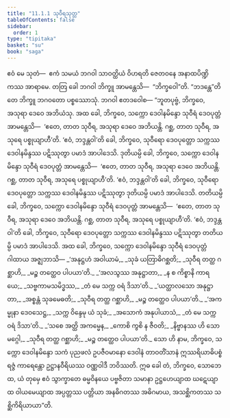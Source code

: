 ```yaml
---
title: "11.1.1 သုဝီရသုတ္တ"
tableOfContents: false
sidebar:
  order: 1
type: "tipitaka"
basket: "su"
book: "saga"
---
```



<DynamicBreadcrumb />

<Division number="247" book="saga">

<Paragraph number="1529" book="saga">
ဧဝံ မေ သုတံ—  ဧကံ သမယံ ဘဂဝါ သာဝတ္ထိယံ ဝိဟရတိ ဇေတဝနေ အနာထပိဏ္ဍိကဿ အာရာမေ. တတြ ခေါ ဘဂဝါ ဘိက္ခူ အာမန္တေသိ—  “ဘိက္ခဝေါ”တိ. “ဘဒန္တေ”တိ တေ ဘိက္ခူ ဘဂဝတော ပစ္စဿောသုံ. ဘဂဝါ ဧတဒဝေါစ—
</Paragraph>

<Paragraph number="1530" book="saga">
“ဘူတပုဗ္ဗံ, ဘိက္ခဝေ, အသုရာ ဒေဝေ အဘိယံသု. အထ ခေါ, ဘိက္ခဝေ, သက္ကော ဒေဝါနမိန္ဒော သုဝီရံ ဒေဝပုတ္တံ အာမန္တေသိ—  ‘ဧတေ, တာတ သုဝီရ, အသုရာ ဒေဝေ အဘိယန္တိ. ဂစ္ဆ, တာတ သုဝီရ, အသုရေ ပစ္စုယျာဟီ’တိ. ‘ဧဝံ, ဘဒ္ဒန္တဝါ’တိ ခေါ, ဘိက္ခဝေ, သုဝီရော ဒေဝပုတ္တော သက္ကဿ ဒေဝါနမိန္ဒဿ ပဋိဿုတွာ ပမာဒံ အာပါဒေသိ. ဒုတိယမ္ပိ ခေါ, ဘိက္ခဝေ, သက္ကော ဒေဝါနမိန္ဒော သုဝီရံ ဒေဝပုတ္တံ အာမန္တေသိ—  ‘ဧတေ, တာတ သုဝီရ, အသုရာ ဒေဝေ အဘိယန္တိ. ဂစ္ဆ, တာတ သုဝီရ, အသုရေ ပစ္စုယျာဟီ’တိ. ‘ဧဝံ, ဘဒ္ဒန္တဝါ’တိ ခေါ, ဘိက္ခဝေ, သုဝီရော ဒေဝပုတ္တော သက္ကဿ ဒေဝါနမိန္ဒဿ ပဋိဿုတွာ ဒုတိယမ္ပိ ပမာဒံ အာပါဒေသိ. တတိယမ္ပိ ခေါ, ဘိက္ခဝေ, သက္ကော ဒေဝါနမိန္ဒော သုဝီရံ ဒေဝပုတ္တံ အာမန္တေသိ—  ‘ဧတေ, တာတ သုဝီရ, အသုရာ ဒေဝေ အဘိယန္တိ. ဂစ္ဆ, တာတ သုဝီရ, အသုရေ ပစ္စုယျာဟီ’တိ. ‘ဧဝံ, ဘဒ္ဒန္တဝါ’တိ ခေါ, ဘိက္ခဝေ, သုဝီရော ဒေဝပုတ္တော သက္ကဿ ဒေဝါနမိန္ဒဿ ပဋိဿုတွာ တတိယမ္ပိ ပမာဒံ အာပါဒေသိ. အထ ခေါ, ဘိက္ခဝေ, သက္ကော ဒေဝါနမိန္ဒော သုဝီရံ ဒေဝပုတ္တံ ဂါထာယ အဇ္ဈဘာသိ—
</Paragraph>

<Paragraph number="1531" type="verses" book="saga">
_‘အနုဋ္ဌဟံ အဝါယာမံ,_  
_သုခံ ယတြာဓိဂစ္ဆတိ;_  
_သုဝီရ တတ္ထ ဂစ္ဆာဟိ,_  
_မဉ္စ တတ္ထေဝ ပါပယာ’တိ._  

</Paragraph>

<Paragraph number="1532" type="verses" book="saga">
_‘အလသွဿ အနုဋ္ဌာတာ,_  
_န စ ကိစ္စာနိ ကာရယေ;_  
_သဗ္ဗကာမသမိဒ္ဓဿ,_  
_တံ မေ သက္က ဝရံ ဒိသာ’တိ._  

</Paragraph>

<Paragraph number="1533" type="verses" book="saga">
_‘ယတ္ထာလသော အနုဋ္ဌာတာ,_  
_အစ္စန္တံ သုခမေဓတိ;_  
_သုဝီရ တတ္ထ ဂစ္ဆာဟိ,_  
_မဉ္စ တတ္ထေဝ ပါပယာ’တိ._  

</Paragraph>

<Paragraph number="1534" type="verses" book="saga">
_‘အကမ္မုနာ ဒေဝသေဋ္ဌ,_  
_သက္က ဝိန္ဒေမု ယံ သုခံ;_  
_အသောကံ အနုပါယာသံ,_  
_တံ မေ သက္က ဝရံ ဒိသာ’တိ._  

</Paragraph>

<Paragraph number="1535" type="verses" book="saga">
_‘သစေ အတ္ထိ အကမ္မေန,_  
_ကောစိ ကွစိ န ဇီဝတိ;_  
_နိဗ္ဗာနဿ ဟိ သော မဂ္ဂေါ,_  
_သုဝီရ တတ္ထ ဂစ္ဆာဟိ;_  
_မဉ္စ တတ္ထေဝ ပါပယာ’တိ._  

</Paragraph>

<Paragraph number="1536" book="saga">
သော ဟိ နာမ, ဘိက္ခဝေ, သက္ကော ဒေဝါနမိန္ဒော သကံ ပုညဖလံ ဥပဇီဝမာနော ဒေဝါနံ တာဝတိံသာနံ ဣဿရိယာဓိပစ္စံ ရဇ္ဇံ ကာရေန္တော ဥဋ္ဌာနဝီရိယဿ ဝဏ္ဏဝါဒီ ဘဝိဿတိ. ဣဓ ခေါ တံ, ဘိက္ခဝေ, သောဘေထ, ယံ တုမှေ ဧဝံ သွာက္ခာတေ ဓမ္မဝိနယေ ပဗ္ဗဇိတာ သမာနာ ဥဋ္ဌဟေယျာထ ဃဋေယျာထ ဝါယမေယျာထ အပ္ပတ္တဿ ပတ္တိယာ အနဓိဂတဿ အဓိဂမာယ, အသစ္ဆိကတဿ သစ္ဆိကိရိယာယာ”တိ.
</Paragraph>
</Division>